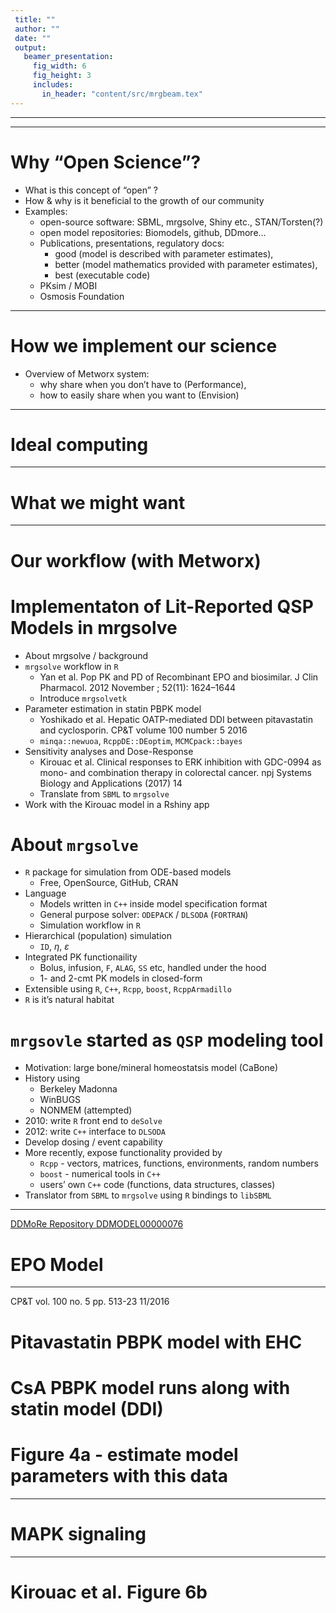 ```yaml
---
 title: ""
 author: ""
 date: ""
 output: 
   beamer_presentation:
     fig_width: 6
     fig_height: 3
     includes:
       in_header: "content/src/mrgbeam.tex"
---
```


---




\vskip 0.5cm
\centerline{\includegraphics[width=5cm]{content/img/Metrum_SystemsPharmacology}}
\vskip 1cm
\begin{center}
\begin{minipage}{0.8\linewidth}
\begin{block}{\centering {\bf TOWARD OPEN SCIENCE}}\centering Translating literature-reported quantitative 
pharmacology models for simulation and interactive
visual exploration
\end{block}
\end{minipage}
\end{center}

\vskip 1.5cm

\centerline{\textcolor{mrggreen2}{Cambridge, MA}}
\centerline{20 July 2017}


---


# Why "Open Science"?

- What is this concept of “open” ?
- How & why is it beneficial to the growth of our community
- Examples: 
    - open-source software: SBML, mrgsolve, Shiny etc., STAN/Torsten(?)
    - open model repositories: Biomodels, github, DDmore…
    - Publications, presentations, regulatory docs: 
        - good (model is described with parameter estimates), 
        - better (model mathematics provided with parameter estimates), 
        - best (executable code)
    - PKsim /  MOBI
    - Osmosis Foundation

---

# How we implement our science 
- Overview of Metworx system: 
    - why share when you don’t have to (Performance), 
    - how to easily share when you want to (Envision)

---

# Ideal computing
\includegraphics[width=300pt]{content/img/cloud.pdf}

---

# What we might want
\includegraphics[width=300pt]{content/img/shinyPic.pdf}

---

# Our workflow (with Metworx)
\includegraphics[width=300pt]{content/img/metworxFlow.pdf}





# Implementaton of Lit-Reported QSP Models in mrgsolve

- About mrgsolve / background
- `mrgsolve` workflow in `R`
    - Yan et al.  Pop PK and PD of Recombinant EPO and biosimilar. J Clin Pharmacol. 2012 
      November ; 52(11): 1624–1644
    - Introduce `mrgsolvetk`
- Parameter estimation in statin PBPK model
    - Yoshikado et al. Hepatic OATP-mediated DDI between pitavastatin 
    and cyclosporin. CP\&T volume 100 number 5 2016
    - `minqa::newuoa`,  `RcppDE::DEoptim`, `MCMCpack::bayes`
- Sensitivity analyses and Dose-Response
    - Kirouac et al. Clinical responses to ERK inhibition with GDC-0994 as mono-
    and combination therapy in colorectal cancer. npj Systems Biology and 
    Applications (2017) 14
    - Translate from `SBML` to `mrgsolve`
- Work with the Kirouac model in a Rshiny app


# About `mrgsolve` 

- `R` package for simulation from ODE-based models
    - Free, OpenSource, GitHub, CRAN
- Language
    - Models written in `C++` inside model specification format
    - General purpose solver: `ODEPACK` / `DLSODA` (`FORTRAN`)
    - Simulation workflow in `R`
- Hierarchical (population) simulation
    - `ID`, $\eta$, $\varepsilon$
- Integrated PK functionaility
    - Bolus, infusion, `F`, `ALAG`, `SS` etc, handled under the hood
    - 1- and 2-cmt PK models in closed-form
- Extensible using `R`, `C++`, `Rcpp`, `boost`, `RcppArmadillo`
- `R` is it's natural habitat

# `mrgsovle` started as `QSP` modeling tool
- Motivation: large bone/mineral homeostatsis model (CaBone)
- History using
    - Berkeley Madonna
    - WinBUGS
    - NONMEM (attempted)
- 2010: write `R` front end to `deSolve`
- 2012: write `C++` interface to `DLSODA`
- Develop dosing / event capability
- More recently, expose functionality provided by
    - `Rcpp` - vectors, matrices, functions, environments, random numbers 
    - `boost` - numerical tools in `C++`
    - users' own `C++` code (functions, data structures, classes)
- Translator from `SBML` to `mrgsolve` using `R` bindings to `libSBML`   


---

\centering
\includegraphics[width=300pt]{content/img/epotitle}

[DDMoRe Repository DDMODEL00000076](http://repository.ddmore.foundation/model/DDMODEL00000076)

# EPO Model
\centering
\includegraphics[width=300pt]{content/img/epomodel}

---

\centering
\includegraphics[width=300pt]{content/img/statintitle}

CP\&T vol. 100 no. 5 pp. 513-23 11/2016

# Pitavastatin PBPK model with EHC

\centering
\includegraphics[width=200pt]{content/img/statinmodel}

# CsA PBPK model runs along with statin model (DDI)

\centering
\includegraphics[width=200pt]{content/img/csamodel}


# Figure 4a - estimate model parameters with this data

\centering
\includegraphics[width=225pt]{content/img/statinprofile}

---

\centering
\includegraphics[width=300pt]{content/img/erktitle}


# MAPK signaling
\centering
\includegraphics[width=200pt]{content/img/erkmodel}

---

\centering
\includegraphics[width=300pt]{content/img/erkeq}

\includegraphics[width=300pt]{content/img/erkworeq}


# Kirouac et al. Figure 6b

\centering
\includegraphics[width=300pt]{content/img/erk6b}
